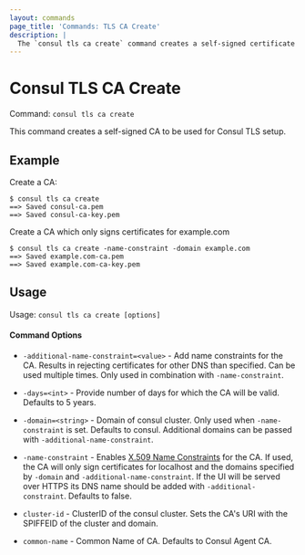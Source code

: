 ```yaml
---
layout: commands
page_title: 'Commands: TLS CA Create'
description: |
  The `consul tls ca create` command creates a self-signed certificate authority (CA) for TLS setup.
---
```


# Consul TLS CA Create

Command: `consul tls ca create`

This command creates a self-signed CA to be used for Consul TLS setup.

## Example

Create a CA:

```shell-session
$ consul tls ca create
==> Saved consul-ca.pem
==> Saved consul-ca-key.pem
```

Create a CA which only signs certificates for example.com

```shell-session
$ consul tls ca create -name-constraint -domain example.com
==> Saved example.com-ca.pem
==> Saved example.com-ca-key.pem
```

## Usage

Usage: `consul tls ca create [options]`

#### Command Options

- `-additional-name-constraint=<value>` - Add name constraints for the CA.
  Results in rejecting certificates for other DNS than specified. Can be used
  multiple times. Only used in combination with `-name-constraint`.

- `-days=<int>` - Provide number of days for which the CA will be valid. Defaults to 5 years.

- `-domain=<string>` - Domain of consul cluster. Only used when `-name-constraint` is set. Defaults to consul.
  Additional domains can be passed with `-additional-name-constraint`.

- `-name-constraint` - Enables [X.509 Name Constraints](https://www.rfc-editor.org/rfc/rfc5280#page-40) for the CA.
  If used, the CA will only sign certificates for localhost and the domains specified by `-domain` and `-additional-name-constraint`.
  If the UI will be served over HTTPS its DNS name should be added with `-additional-constraint`. Defaults to false.

- `cluster-id` - ClusterID of the consul cluster. Sets the CA's URI with the SPIFFEID of the cluster and domain.

- `common-name` - Common Name of CA. Defaults to Consul Agent CA.
